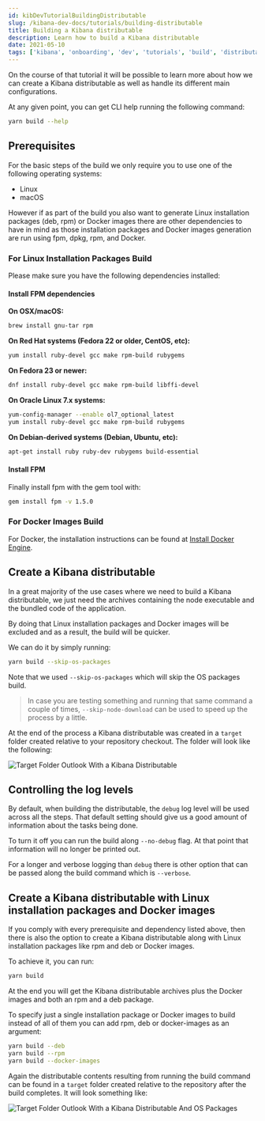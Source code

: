 ---
id: kibDevTutorialBuildingDistributable
slug: /kibana-dev-docs/tutorials/building-distributable
title: Building a Kibana distributable
description: Learn how to build a Kibana distributable
date: 2021-05-10
tags: ['kibana', 'onboarding', 'dev', 'tutorials', 'build', 'distributable']
---

On the course of that tutorial it will be possible to learn more about how we can create a Kibana distributable 
as well as handle its different main configurations.

At any given point, you can get CLI help running the following command:

```bash
yarn build --help
```

## Prerequisites

For the basic steps of the build we only require you to use one of the following operating systems:

- Linux
- macOS

However if as part of the build you also want to generate Linux installation packages (deb, rpm) or Docker images there 
are other dependencies to have in mind as those installation packages and Docker images generation are run using fpm, dpkg, rpm, and Docker.

### For Linux Installation Packages Build

Please make sure you have the following dependencies installed:

#### Install FPM dependencies

**On OSX/macOS:**

```bash
brew install gnu-tar rpm
```

**On Red Hat systems (Fedora 22 or older, CentOS, etc):**

```bash
yum install ruby-devel gcc make rpm-build rubygems
```

**On Fedora 23 or newer:**

```bash
dnf install ruby-devel gcc make rpm-build libffi-devel
```

**On Oracle Linux 7.x systems:**

```bash
yum-config-manager --enable ol7_optional_latest
yum install ruby-devel gcc make rpm-build rubygems
```

**On Debian-derived systems (Debian, Ubuntu, etc):**

```bash
apt-get install ruby ruby-dev rubygems build-essential
```

#### Install FPM

Finally install fpm with the gem tool with:

```bash
gem install fpm -v 1.5.0
```

### For Docker Images Build

For Docker, the installation instructions can be found at [Install Docker Engine](https://docs.docker.com/engine/install/).


## Create a Kibana distributable

In a great majority of the use cases where we need to build a Kibana distributable, we just need the archives containing the 
node executable and the bundled code of the application.

By doing that Linux installation packages and Docker images will be excluded and as a result, the build will be quicker.

We can do it by simply running:

```bash
yarn build --skip-os-packages
```

Note that we used `--skip-os-packages` which will skip the OS packages build.

> In case you are testing something and running that same command a couple of times, `--skip-node-download` can be used 
to speed up the process by a little.

At the end of the process a Kibana distributable was created in a `target` folder created relative to your repository checkout. 
The folder will look like the following:

![Target Folder Outlook With a Kibana Distributable](../assets/target_folder_with_simple_kibana_distributable.png)

## Controlling the log levels

By default, when building the distributable, the `debug` log level will be used across all the steps. 
That default setting should give us a good amount of information about the tasks being done.

To turn it off you can run the build along `--no-debug` flag. At that point that information will no longer be printed out.

For a longer and verbose logging than `debug` there is other option that can be passed along the build command which is `--verbose`.

## Create a Kibana distributable with Linux installation packages and Docker images

If you comply with every prerequisite and dependency listed above, then there is also the option to create a Kibana distributable along with 
Linux installation packages like rpm and deb or Docker images.

To achieve it, you can run:

```bash
yarn build
```

At the end you will get the Kibana distributable archives plus the Docker images and both an rpm and a deb package.

To specify just a single installation package or Docker images to build instead of all of them you can add rpm, deb or docker-images as an argument:

```bash
yarn build --deb
yarn build --rpm
yarn build --docker-images
```

Again the distributable contents resulting from running the build command can be found in a `target` folder created relative to the repository after the build completes.
It will look something like: 

![Target Folder Outlook With a Kibana Distributable And OS Packages](../assets/target_folder_with_a_kibana_distributable_and_os_packages.png)
